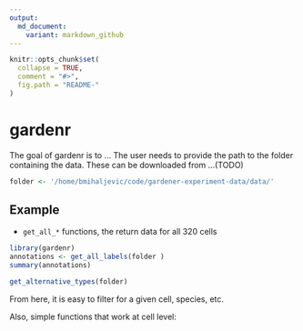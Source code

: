 ```yaml
---
output:
  md_document:
    variant: markdown_github
---
```


<!-- README.md is generated from README.Rmd. Please edit that file -->

```r
knitr::opts_chunk$set(
  collapse = TRUE,
  comment = "#>",
  fig.path = "README-"
)
```

# gardenr 
The goal of gardenr is to ... The user needs to provide the path to the folder containing the data. These can be downloaded from ...(TODO)

```r
folder <- '/home/bmihaljevic/code/gardener-experiment-data/data/' 
```


## Example

- `get_all_*` functions, the return data for all 320 cells
```r
library(gardenr)
annotations <- get_all_labels(folder ) 
summary(annotations)
``` 

```r
get_alternative_types(folder)
```

From here, it is easy to filter for a given cell, species, etc.

Also, simple functions that work at cell level:



